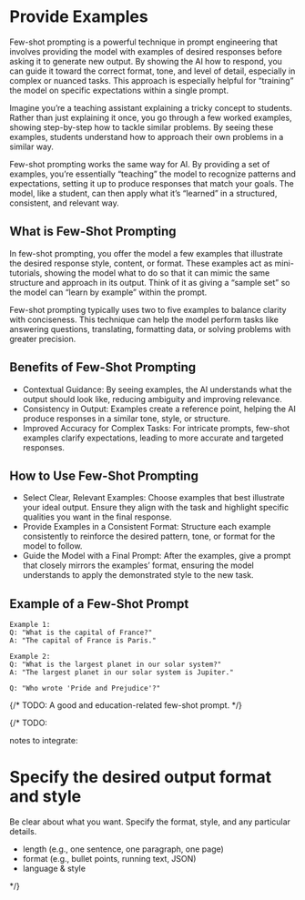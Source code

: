 # Provide Examples

Few-shot prompting is a powerful technique in prompt engineering that involves providing the model with examples of desired responses before asking it to generate new output. By showing the AI how to respond, you can guide it toward the correct format, tone, and level of detail, especially in complex or nuanced tasks. This approach is especially helpful for “training” the model on specific expectations within a single prompt.

Imagine you’re a teaching assistant explaining a tricky concept to students. Rather than just explaining it once, you go through a few worked examples, showing step-by-step how to tackle similar problems. By seeing these examples, students understand how to approach their own problems in a similar way.

Few-shot prompting works the same way for AI. By providing a set of examples, you’re essentially “teaching” the model to recognize patterns and expectations, setting it up to produce responses that match your goals. The model, like a student, can then apply what it’s “learned” in a structured, consistent, and relevant way.

## What is Few-Shot Prompting

In few-shot prompting, you offer the model a few examples that illustrate the desired response style, content, or format. These examples act as mini-tutorials, showing the model what to do so that it can mimic the same structure and approach in its output. Think of it as giving a “sample set” so the model can “learn by example” within the prompt.

Few-shot prompting typically uses two to five examples to balance clarity with conciseness. This technique can help the model perform tasks like answering questions, translating, formatting data, or solving problems with greater precision.

## Benefits of Few-Shot Prompting

- Contextual Guidance: By seeing examples, the AI understands what the output should look like, reducing ambiguity and improving relevance.
- Consistency in Output: Examples create a reference point, helping the AI produce responses in a similar tone, style, or structure.
- Improved Accuracy for Complex Tasks: For intricate prompts, few-shot examples clarify expectations, leading to more accurate and targeted responses.

## How to Use Few-Shot Prompting

- Select Clear, Relevant Examples: Choose examples that best illustrate your ideal output. Ensure they align with the task and highlight specific qualities you want in the final response.
- Provide Examples in a Consistent Format: Structure each example consistently to reinforce the desired pattern, tone, or format for the model to follow.
- Guide the Model with a Final Prompt: After the examples, give a prompt that closely mirrors the examples’ format, ensuring the model understands to apply the demonstrated style to the new task.

## Example of a Few-Shot Prompt

```
Example 1:  
Q: "What is the capital of France?"  
A: "The capital of France is Paris."

Example 2:  
Q: "What is the largest planet in our solar system?"  
A: "The largest planet in our solar system is Jupiter."

Q: "Who wrote 'Pride and Prejudice'?"
```

{/* TODO: A good and education-related few-shot prompt. */}

{/* TODO:  

notes to integrate:

# Specify the desired output format and style

Be clear about what you want. Specify the format, style, and any particular details.

- length (e.g., one sentence, one paragraph, one page)
- format (e.g., bullet points, running text, JSON)
- language & style

*/}
